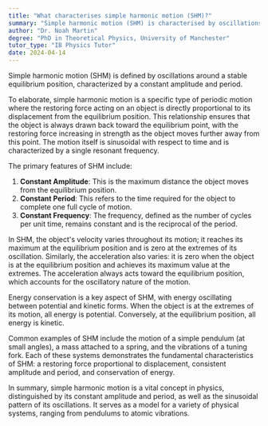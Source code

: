 ```yaml
---
title: "What characterises simple harmonic motion (SHM)?"
summary: "Simple harmonic motion (SHM) is characterised by oscillations about an equilibrium position with a constant amplitude and period."
author: "Dr. Noah Martin"
degree: "PhD in Theoretical Physics, University of Manchester"
tutor_type: "IB Physics Tutor"
date: 2024-04-14
---
```


Simple harmonic motion (SHM) is defined by oscillations around a stable equilibrium position, characterized by a constant amplitude and period.

To elaborate, simple harmonic motion is a specific type of periodic motion where the restoring force acting on an object is directly proportional to its displacement from the equilibrium position. This relationship ensures that the object is always drawn back toward the equilibrium point, with the restoring force increasing in strength as the object moves further away from this point. The motion itself is sinusoidal with respect to time and is characterized by a single resonant frequency.

The primary features of SHM include:

1. **Constant Amplitude**: This is the maximum distance the object moves from the equilibrium position.
2. **Constant Period**: This refers to the time required for the object to complete one full cycle of motion.
3. **Constant Frequency**: The frequency, defined as the number of cycles per unit time, remains constant and is the reciprocal of the period.

In SHM, the object's velocity varies throughout its motion; it reaches its maximum at the equilibrium position and is zero at the extremes of its oscillation. Similarly, the acceleration also varies: it is zero when the object is at the equilibrium position and achieves its maximum value at the extremes. The acceleration always acts toward the equilibrium position, which accounts for the oscillatory nature of the motion.

Energy conservation is a key aspect of SHM, with energy oscillating between potential and kinetic forms. When the object is at the extremes of its motion, all energy is potential. Conversely, at the equilibrium position, all energy is kinetic.

Common examples of SHM include the motion of a simple pendulum (at small angles), a mass attached to a spring, and the vibrations of a tuning fork. Each of these systems demonstrates the fundamental characteristics of SHM: a restoring force proportional to displacement, consistent amplitude and period, and conservation of energy.

In summary, simple harmonic motion is a vital concept in physics, distinguished by its constant amplitude and period, as well as the sinusoidal pattern of its oscillations. It serves as a model for a variety of physical systems, ranging from pendulums to atomic vibrations.
    